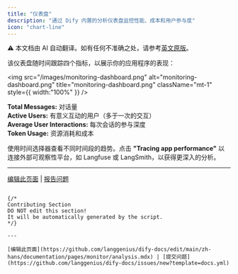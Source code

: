 ```yaml
---
title: "仪表盘"
description: "通过 Dify 内置的分析仪表盘监控性能、成本和用户参与度"
icon: "chart-line"
---
```


<Note> ⚠️ 本文档由 AI 自动翻译。如有任何不准确之处，请参考[英文原版](/en/documentation/pages/monitor/analysis)。</Note>

该仪表盘随时间跟踪四个指标，以展示你的应用程序的表现：

<img
  src="/images/monitoring-dashboard.png"
  alt="monitoring-dashboard.png"
  title="monitoring-dashboard.png"
  className="mt-1"
  style={{ width:"100%" }}
/>

**Total Messages:** 对话量  
**Active Users:** 有意义互动的用户（多于一次的交互）  
**Average User Interactions:** 每次会话的参与深度  
**Token Usage:** 资源消耗和成本

使用时间选择器查看不同时间段的趋势。点击 **"Tracing app performance"** 以连接外部可观察性平台，如 Langfuse 或 LangSmith，以获得更深入的分析。

---

[编辑此页面](https://github.com/langgenius/dify-docs/edit/main/en/guides/monitoring/analysis.mdx) | [报告问题](https://github.com/langgenius/dify-docs/issues/new?template=docs.yml)
```

{/*
Contributing Section
DO NOT edit this section!
It will be automatically generated by the script.
*/}

---

[编辑此页面](https://github.com/langgenius/dify-docs/edit/main/zh-hans/documentation/pages/monitor/analysis.mdx) | [提交问题](https://github.com/langgenius/dify-docs/issues/new?template=docs.yml)

